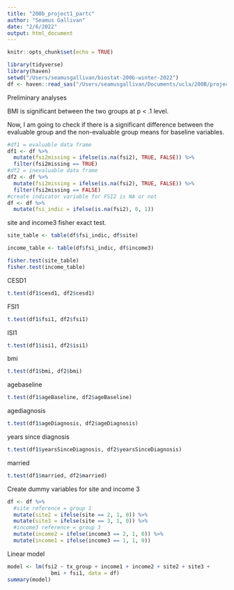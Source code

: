 ```yaml
---
title: "200b_project1_partc"
author: "Seamus Gallivan"
date: "2/6/2022"
output: html_document
---
```


```r
knitr::opts_chunk$set(echo = TRUE)
```

```r
library(tidyverse)
library(haven)
setwd("/Users/seamusgallivan/biostat-200b-winter-2022")
df <- haven::read_sas("/Users/seamusgallivan/Documents/ucla/200B/projects/ptw_project1.sas7bdat")
```

Preliminary analyses 

BMI is significant between the two groups at p < .1 level. 

Now, I am going to check if there is a significant difference between the evaluable group and the non-evaluable group means for baseline variables. 

```r
#df1 = evaluable data frame
df1 <- df %>% 
  mutate(fsi2missing = ifelse(is.na(fsi2), TRUE, FALSE)) %>% 
  filter(fsi2missing == TRUE)
#df2 = inevaluable data frame
df2 <- df %>% 
  mutate(fsi2missing = ifelse(is.na(fsi2), TRUE, FALSE)) %>% 
  filter(fsi2missing == FALSE)
#create indicator variable for FSI2 is NA or not
df <- df %>% 
  mutate(fsi_indic = ifelse(is.na(fsi2), 0, 1))
```

site and income3 fisher exact test.
```r
site_table <- table(df$fsi_indic, df$site)

income_table <- table(df$fsi_indic, df$income3)

fisher.test(site_table)
fisher.test(income_table)
```

CESD1
```r
t.test(df1$cesd1, df2$cesd1)
```

FSI1
```r
t.test(df1$fsi1, df2$fsi1)
```

ISI1
```r
t.test(df1$isi1, df2$isi1)
```

bmi
```r
t.test(df1$bmi, df2$bmi)
```

agebaseline
```r
t.test(df1$ageBaseline, df2$ageBaseline)
```

agediagnosis
```r
t.test(df1$ageDiagnosis, df2$ageDiagnosis)
```

years since diagnosis 
```r
t.test(df1$yearsSinceDiagnosis, df2$yearsSinceDiagnosis)
```

married
```r
t.test(df1$married, df2$married)
```

Create dummy variables for site and income 3
```r
df <- df %>% 
  #site reference = group 1 
  mutate(site2 = ifelse(site == 2, 1, 0)) %>% 
  mutate(site3 = ifelse(site == 3, 1, 0)) %>% 
  #income3 reference = group 3
  mutate(income2 = ifelse(income3 == 2, 1, 0)) %>% 
  mutate(income1 = ifelse(income3 == 1, 1, 0))
```


Linear model 
```r
model <- lm(fsi2 ~ tx_group + income1 + income2 + site2 + site3 + 
              bmi + fsi1, data = df)
summary(model)
```

